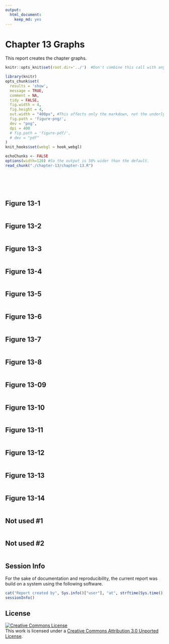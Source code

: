 ```yaml
---
output:
  html_document:
    keep_md: yes
---
```

Chapter 13 Graphs
=================================================
This report creates the chapter graphs.

<!--  Set the working directory to the repository's base directory; this assumes the report is nested inside of only one directory.-->
```r
knitr::opts_knit$set(root.dir='../')  #Don't combine this call with any other chunk -especially one that uses file paths.
```

<!-- Set the report-wide options, and point to the external code file. -->
```r
library(knitr)
opts_chunk$set(
  results = 'show', 
  message = TRUE,
  comment = NA, 
  tidy = FALSE,
  fig.width = 4, 
  fig.height = 4, 
  out.width = "400px", #This affects only the markdown, not the underlying png file.  The height will be scaled appropriately.
  fig.path = 'figure-png/',     
  dev = "png",
  dpi = 400
  # fig.path = 'figure-pdf/',     
  # dev = "pdf"
)
knit_hooks$set(webgl = hook_webgl)

echoChunks <- FALSE
options(width=120) #So the output is 50% wider than the default.
read_chunk("./chapter-13/chapter-13.R") 

```
<!-- Load the packages.  Suppress the output when loading packages. --> 
```r
```

<!-- Load any Global functions and variables declared in the R file.  Suppress the output. --> 
```r
```

<!-- Declare any global functions specific to a Rmd output.  Suppress the output. --> 
```r
```

<!-- Load the datasets. -->
```r
```

<!-- Tweak the datasets. -->
```r
```

## Figure 13-1
```r
```

## Figure 13-2
```r
```

## Figure 13-3
```r
```

## Figure 13-4
```r
```

## Figure 13-5
```r
```

## Figure 13-6
```r
```

## Figure 13-7
```r
```

## Figure 13-8
```r
```

## Figure 13-09
```r
```

## Figure 13-10
```r
```

## Figure 13-11
```r
```

## Figure 13-12
```r
```

## Figure 13-13
```r
```

## Figure 13-14
```r
```

## Not used #1 
```r
```

## Not used #2 
```r
```
## Session Info
For the sake of documentation and reproducibility, the current report was build on a system using the following software.

```r
cat("Report created by", Sys.info()["user"], "at", strftime(Sys.time(), "%Y-%m-%d, %H:%M %z"))
sessionInfo()
```

## License

<a rel="license" href="http://creativecommons.org/licenses/by/3.0/"><img alt="Creative Commons License" style="border-width:0" src="http://i.creativecommons.org/l/by/3.0/88x31.png" /></a><br />This work is licensed under a <a rel="license" href="http://creativecommons.org/licenses/by/3.0/">Creative Commons Attribution 3.0 Unported License</a>.
